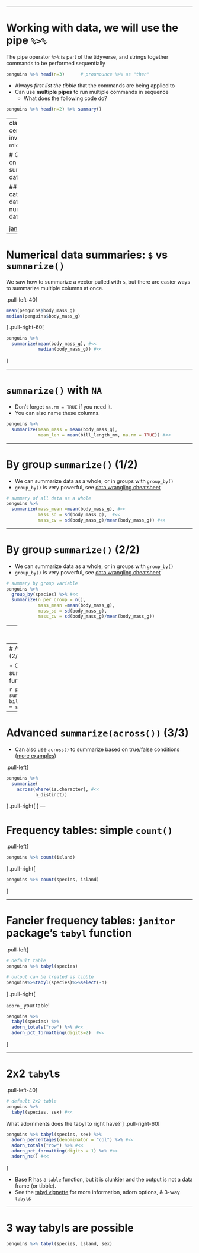
---

# Working with data, we will use the pipe `%>%`

The pipe operator `%>%` is part of the tidyverse, and strings together commands to be performed sequentially

```r
penguins %>% head(n=3)      # prounounce %>% as "then"
```

- Always _first list the tibble_ that the commands are being applied to
- Can use __multiple pipes__ to run multiple commands in sequence
    + What does the following code do?

```r
penguins %>% head(n=2) %>% summary()
```
---
class: center, inverse, middle

# Quick tips on summarizing data

## categorical data
## numerical data

<center>
<img src="img/janitor_logo_small.png" width="20%" height="20%">
<img src="img/hex-dplyr.png" width="20%" height="20%">  
</center>

[janitor](https://cran.r-project.org/web/packages/janitor/readme/README.html),   [dplyr](https://dplyr.tidyverse.org/)


---

# Numerical data summaries: `$` vs `summarize()`

We saw how to summarize a vector pulled with `$`, but there are easier ways to summarize multiple columns at once.

.pull-left-40[
```r
mean(penguins$body_mass_g)
median(penguins$body_mass_g)
```
]
.pull-right-60[
```r
penguins %>%
  summarize(mean(body_mass_g), #<<
            median(body_mass_g)) #<<
```
]

---

# `summarize()` with `NA`

- Don't forget `na.rm = TRUE` if you need it.
- You can also name these columns.

```r
penguins %>%
  summarize(mean_mass = mean(body_mass_g), 
            mean_len = mean(bill_length_mm, na.rm = TRUE)) #<<
```


---

# By group `summarize()` (1/2)

- We can summarize data as a whole, or in groups with `group_by()`
- `group_by()` is very powerful, see [data wrangling cheatsheet](https://www.rstudio.com/wp-content/uploads/2015/02/data-wrangling-cheatsheet.pdf)

```r
# summary of all data as a whole
penguins %>% 
  summarize(mass_mean =mean(body_mass_g), #<<
            mass_sd = sd(body_mass_g),  #<<
            mass_cv = sd(body_mass_g)/mean(body_mass_g)) #<<
```

---


# By group `summarize()` (2/2)

- We can summarize data as a whole, or in groups with `group_by()`
- `group_by()` is very powerful, see [data wrangling cheatsheet](https://www.rstudio.com/wp-content/uploads/2015/02/data-wrangling-cheatsheet.pdf)

```r
# summary by group variable
penguins %>% 
  group_by(species) %>% #<<
  summarize(n_per_group = n(), 
            mass_mean =mean(body_mass_g),
            mass_sd = sd(body_mass_g),
            mass_cv = sd(body_mass_g)/mean(body_mass_g))
```

---
# Advanced `summarize(across())` (1/3)

- Can also use `across()` to summarize multiple variables ([more examples](https://www.tidyverse.org/blog/2020/04/dplyr-1-0-0-colwise/))


```r
penguins %>% 
  summarize(across(c(body_mass_g, bill_depth_mm), mean))
```
 

```r
penguins %>%
  summarize(across(where(is.numeric), mean, na.rm=TRUE))
```

---
# Advanced `summarize(across())` (2/3)

- Can also use `across()` to summarize multiple variables *and* functions ([more examples](https://www.tidyverse.org/blog/2020/04/dplyr-1-0-0-colwise/))

```r
penguins %>% 
  summarize(across(c(body_mass_g, bill_depth_mm), 
                   c(m = mean, sd = sd))) #<<
```


---

# Advanced `summarize(across())` (3/3)

- Can also use `across()` to summarize based on true/false conditions ([more examples](https://www.tidyverse.org/blog/2020/04/dplyr-1-0-0-colwise/))

.pull-left[
```r
penguins %>%
  summarize(
    across(where(is.character), #<<
           n_distinct))
```
]
.pull-right[
<center><img src="img/dplyr_across.png" width="100%" height="75%"><a href="https://github.com/allisonhorst/stats-illustrations"><br>Allison Horst</a></center>
]
---

# Frequency tables: simple `count()`

.pull-left[
```r
penguins %>% count(island)
```
]
.pull-right[
```r
penguins %>% count(species, island)
```
]

---

# Fancier frequency tables: `janitor` package's `tabyl` function 

.pull-left[

```r
# default table
penguins %>% tabyl(species)
```

```r
# output can be treated as tibble
penguins%>%tabyl(species)%>%select(-n)
```
]
.pull-right[

`adorn_` your table!
```r
penguins %>% 
  tabyl(species) %>%
  adorn_totals("row") %>% #<<
  adorn_pct_formatting(digits=2)  #<<
```

]


---

# 2x2 `tabyl`s

.pull-left-40[
```r
# default 2x2 table
penguins %>% 
  tabyl(species, sex) #<<
```

What adornments does the tabyl to right have?
]
.pull-right-60[
```r
penguins %>% tabyl(species, sex) %>% 
  adorn_percentages(denominator = "col") %>% #<<
  adorn_totals("row") %>% #<<
  adorn_pct_formatting(digits = 1) %>% #<<
  adorn_ns() #<<
```
]

- Base R has a `table` function, but it is clunkier and the output is not a data frame (or tibble). 
- See the [tabyl vignette](https://cran.r-project.org/web/packages/janitor/vignettes/tabyls.html) for more information, adorn options, & 3-way `tabyl`s


---
# 3 way tabyls are possible

```r
penguins %>% tabyl(species, island, sex)
```
